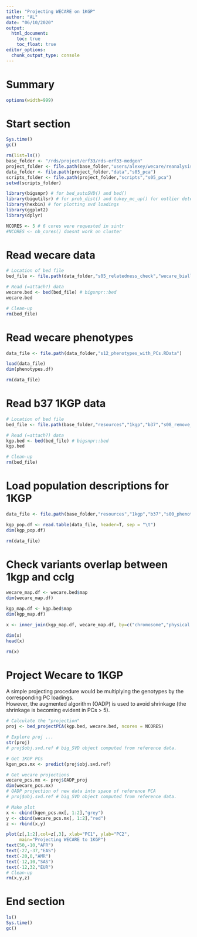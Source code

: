 ```yaml
---
title: "Projecting WECARE on 1KGP"
author: "AL"
date: "06/10/2020"
output:
  html_document:
    toc: true
    toc_float: true
editor_options:
  chunk_output_type: console
---
```


# Summary

<style>
pre{
  overflow-x: auto;
}
pre code{
  word-wrap: normal;
  white-space: pre;
}
</style>

```r

options(width=999)

```

# Start section

```r

Sys.time()
gc()

rm(list=ls())
base_folder <- "/rds/project/erf33/rds-erf33-medgen"
project_folder <- file.path(base_folder,"users/alexey/wecare/reanalysis_wo_danish_2020")
data_folder <- file.path(project_folder,"data","s05_pca")
scripts_folder <- file.path(project_folder,"scripts","s05_pca")
setwd(scripts_folder)

library(bigsnpr) # for bed_autoSVD() and bed()
library(bigutilsr) # for prob_dist() and tukey_mc_up() for outlier detection
library(hexbin) # for plotting svd loadings
library(ggplot2)
library(dplyr)

NCORES <- 5 # 6 cores were requested in sintr
#NCORES <- nb_cores() doesnt work on cluster

```

# Read wecare data

```r

# Location of bed file
bed_file <- file.path(data_folder,"s05_relatedness_check","wecare_biallelic_snps_autosomal_common_norel.bed")

# Read (=attach?) data
wecare.bed <- bed(bed_file) # bigsnpr::bed
wecare.bed

# Clean-up
rm(bed_file)

```

# Read wecare phenotypes

```r

data_file <- file.path(data_folder,"s12_phenotypes_with_PCs.RData")

load(data_file)
dim(phenotypes.df)

rm(data_file)

```

# Read b37 1KGP data

```r

# Location of bed file
bed_file <- file.path(base_folder,"resources","1kgp","b37","s08_remove_outliers","kgp_b37_biallelic_snps_autosomal_common_non_related_no_outliers.bed")

# Read (=attach?) data
kgp.bed <- bed(bed_file) # bigsnpr::bed
kgp.bed

# Clean-up
rm(bed_file)

```

# Load population descriptions for 1KGP

```r

data_file <- file.path(base_folder,"resources","1kgp","b37","s00_phenotypes","igsr-1000_genomes_phase_3_release.tsv")

kgp_pop.df <- read.table(data_file, header=T, sep = "\t")
dim(kgp_pop.df)

rm(data_file)

```

# Check variants overlap between 1kgp and cclg

```r

wecare_map.df <- wecare.bed$map
dim(wecare_map.df)

kgp_map.df <- kgp.bed$map
dim(kgp_map.df)

x <- inner_join(kgp_map.df, wecare_map.df, by=c("chromosome","physical.pos"))

dim(x)
head(x)

rm(x)

```

# Project Wecare to 1KGP

A simple projecting procedure would be multiplying the genotypes by the corresponding PC loadings.  
However, the augmented algorithm (OADP) is used to avoid shrinkage (the shrinkage is becoming evident in PCs > 5).

```r

# Calculate the "projection"
proj <- bed_projectPCA(kgp.bed, wecare.bed, ncores = NCORES)

# Explore proj ...
str(proj)
# proj$obj.svd.ref # big_SVD object computed from reference data.

```

```r

# Get 1KGP PCs
kgen_pcs.mx <- predict(proj$obj.svd.ref)

# Get wecare projections
wecare_pcs.mx <- proj$OADP_proj 
dim(wecare_pcs.mx)
# OADP projection of new data into space of reference PCA
# proj$obj.svd.ref # big_SVD object computed from reference data.

# Make plot
x <- cbind(kgen_pcs.mx[, 1:2],"grey")
y <- cbind(wecare_pcs.mx[, 1:2],"red")
z <- rbind(x,y)

plot(z[,1:2],col=z[,3], xlab="PC1", ylab="PC2",
     main="Projecting WECARE to 1KGP")
text(50,-10,"AFR")
text(-27,-37,"EAS")
text(-20,0,"AMR")
text(-12,10,"SAS")
text(-12,32,"EUR")
# Clean-up
rm(x,y,z)

```

# End section

```r

ls()
Sys.time()
gc()

```
